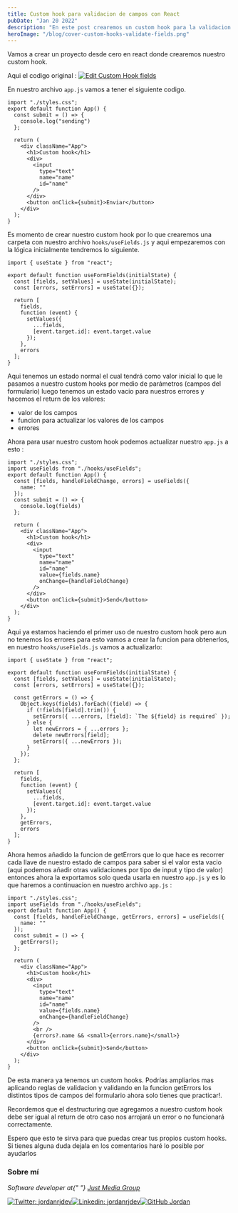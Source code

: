 ```yaml
---
title: Custom hook para validacion de campos con React
pubDate: "Jan 20 2022"
description: "En este post crearemos un custom hook para la validacion de campos en React.js"
heroImage: "/blog/cover-custom-hooks-validate-fields.png"
---
```


Vamos a crear un proyecto desde cero en react donde crearemos nuestro custom hook.

Aqui el codigo original :
[![Edit Custom Hook fields](https://codesandbox.io/static/img/play-codesandbox.svg)](https://codesandbox.io/s/custom-hook-fields-grjj6?fontsize=14&hidenavigation=1&theme=dark)

En nuestro archivo `app.js` vamos a tener el siguiente codigo.

```
import "./styles.css";
export default function App() {
  const submit = () => {
    console.log("sending")
  };

  return (
    <div className="App">
      <h1>Custom hook</h1>
      <div>
        <input
          type="text"
          name="name"
          id="name"
        />
      </div>
      <button onClick={submit}>Enviar</button>
    </div>
  );
}

```

Es momento de crear nuestro custom hook por lo que crearemos una carpeta con nuestro archivo `hooks/useFields.js` y aqui empezaremos con la lógica inicialmente tendremos lo siguiente.

```
import { useState } from "react";

export default function useFormFields(initialState) {
  const [fields, setValues] = useState(initialState);
  const [errors, setErrors] = useState({});

  return [
    fields,
    function (event) {
      setValues({
        ...fields,
        [event.target.id]: event.target.value
      });
    },
    errors
  ];
}
```

Aqui tenemos un estado normal el cual tendrá como valor inicial lo que le pasamos a nuestro custom hooks por medio de parámetros (campos del formulario) luego tenemos un estado vacio para nuestros errores y hacemos el return de los valores:

- valor de los campos
- funcion para actualizar los valores de los campos
- errores

Ahora para usar nuestro custom hook podemos actualizar nuestro `app.js` a esto :

```
import "./styles.css";
import useFields from "./hooks/useFields";
export default function App() {
  const [fields, handleFieldChange, errors] = useFields({
    name: ""
  });
  const submit = () => {
    console.log(fields)
  };

  return (
    <div className="App">
      <h1>Custom hook</h1>
      <div>
        <input
          type="text"
          name="name"
          id="name"
          value={fields.name}
          onChange={handleFieldChange}
        />
      </div>
      <button onClick={submit}>Send</button>
    </div>
  );
}

```

Aqui ya estamos haciendo el primer uso de nuestro custom hook pero aun no tenemos los errores para esto vamos a crear la funcion para obtenerlos, en nuestro `hooks/useFields.js` vamos a actualizarlo:

```
import { useState } from "react";

export default function useFormFields(initialState) {
  const [fields, setValues] = useState(initialState);
  const [errors, setErrors] = useState({});

  const getErrors = () => {
    Object.keys(fields).forEach((field) => {
      if (!fields[field].trim()) {
        setErrors({ ...errors, [field]: `The ${field} is required` });
      } else {
        let newErrors = { ...errors };
        delete newErrors[field];
        setErrors({ ...newErrors });
      }
    });
  };

  return [
    fields,
    function (event) {
      setValues({
        ...fields,
        [event.target.id]: event.target.value
      });
    },
    getErrors,
    errors
  ];
}

```

Ahora hemos añadido la funcion de getErrors que lo que hace es recorrer cada llave de nuestro estado de campos para saber si el valor esta vacio (aqui podemos añadir otras validaciones por tipo de input y tipo de valor) entonces ahora la exportamos solo queda usarla en nuestro `app.js` y es lo que haremos a continuacion en nuestro archivo `app.js` :

```
import "./styles.css";
import useFields from "./hooks/useFields";
export default function App() {
  const [fields, handleFieldChange, getErrors, errors] = useFields({
    name: ""
  });
  const submit = () => {
    getErrors();
  };

  return (
    <div className="App">
      <h1>Custom hook</h1>
      <div>
        <input
          type="text"
          name="name"
          id="name"
          value={fields.name}
          onChange={handleFieldChange}
        />
        <br />
        {errors?.name && <small>{errors.name}</small>}
      </div>
      <button onClick={submit}>Send</button>
    </div>
  );
}
```

De esta manera ya tenemos un custom hooks. Podrías ampliarlos mas aplicando reglas de validacion y validando en la funcion getErrors los distintos tipos de campos del formulario ahora solo tienes que practicar!.

Recordemos que el destructuring que agregamos a nuestro custom hook debe ser igual al return de otro caso nos arrojará un error o no funcionará correctamente.

Espero que esto te sirva para que puedas crear tus propios custom hooks. Si tienes alguna duda dejala en los comentarios haré lo posible por ayudarlos

### Sobre mí

<p>
  <em>
    Software developer at{" "}
    <a href="https://www.justmediagroup.com/">Just Media Group</a>
  </em>
</p>

[![Twitter: jordanrjdev](https://img.shields.io/twitter/follow/jordanrjdev?style=social)](https://twitter.com/jordanrjdev)[![Linkedin: jordanrjdev](https://img.shields.io/badge/-jordanrjdev-blue?style=flat-square&logo=Linkedin&logoColor=white&link=https://www.linkedin.com/in/jordanrjdev/)](https://www.linkedin.com/in/jordanrjdev/)[![GitHub Jordan](https://img.shields.io/github/followers/jordanrjdev?label=follow&style=social)](https://github.com/jordanrjdev)
